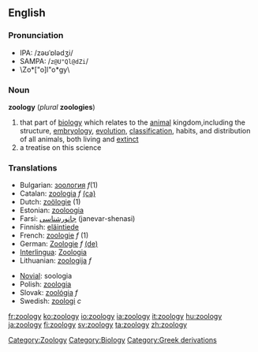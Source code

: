 ==English==
{{wikipedia}}
===Pronunciation===
*IPA: /zəʊˈɒlədʒi/
*SAMPA: /<tt>z@U"Ql@dZi</tt>/
*\Zo*["o]l"o*gy\

===Noun===
'''zoology''' (''plural'' '''zoologies''')
# that part of [[biology]] which relates to the [[animal]] kingdom,including the structure, [[embryology]], [[evolution]], [[classification]], habits, and distribution of all animals, both living and [[extinct]]
# a treatise on this science

===Translations===
{{top}}
*Bulgarian: [[зоология]] ''f''(1)
*Catalan: [[zoologia]] ''f'' [[:ca:zoologia|(ca)]] 
*Dutch: [[zoölogie]] (1)
*Estonian: [[zooloogia]]
*Farsi: [[جانورشناسی]] (janevar-shenasi)
*Finnish: [[eläintiede]]
*French: [[zoologie]] ''f'' (1)
*German: [[Zoologie]] ''f'' [[:de:Zoologie|(de)]] 
*[[Interlingua]]: [[Zoologia]]
*Lithuanian: [[zoologija]] ''f''
{{mid}}
*[[Novial]]: soologia
*Polish: [[zoologia]]
*Slovak: [[zoológia#Slovak|zoológia]] ''f''
*Swedish: [[zoologi#Swedish|zoologi]] ''c''
{{bottom}}

[[Category:Zoology]]
[[Category:Biology]]
[[Category:Greek derivations]]

[[fr:zoology]]
[[ko:zoology]]
[[io:zoology]]
[[ia:zoology]]
[[it:zoology]]
[[hu:zoology]]
[[ja:zoology]]
[[fi:zoology]]
[[sv:zoology]]
[[ta:zoology]]
[[zh:zoology]]